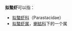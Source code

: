 '''拟螯虾'''可以指：
* [[拟螯虾科|拟螯虾科]]（Parastacidae）
* [[拟螯虾属|拟螯虾属]]，[[蝲蛄科|蝲蛄科]]下的一个属

{{disambig|Cat=三字物种消歧义}}